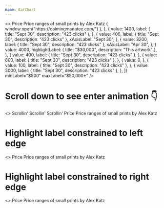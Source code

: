```yaml
---
name: BarChart
---
```


<Playground showEditor={true}>
  <>
    <Flex flexDirection="column">
      <Serif size="3" weight="medium">
        Price
      </Serif>
      <Sans size="3">Price ranges of small prints by Alex Katz</Sans>
    </Flex>
    <Flex>
      <BarChart
        bars={[
          {
            value: 2000,
            label: { title: "Sept 30", description: "423 clicks" },
            onClick: () => {
              window.open("https://calmingmanatee.com/")
            },
          },
          {
            value: 1400,
            label: { title: "Sept 30", description: "423 clicks" },
          },
          {
            value: 400,
            label: { title: "Sept 30", description: "423 clicks" },
            xAxisLabel: "Sept 30",
          },
          {
            value: 3200,
            label: { title: "Sept 30", description: "423 clicks" },
            xAxisLabel: "Apr 30",
          },
          {
            value: 4000,
            highlightLabel: { title: "$30,000", description: "This artwork" },
          },
          {
            value: 400,
            label: { title: "Sept 30", description: "423 clicks" },
          },
          {
            value: 800,
            label: { title: "Sept 30", description: "423 clicks" },
          },
          {
            value: 0,
          },
          {
            value: 100,
            label: { title: "Sept 30", description: "423 clicks" },
          },
          {
            value: 3000,
            label: { title: "Sept 30", description: "423 clicks" },
          },
        ]}
        minLabel="$500"
        maxLabel="$50,000+"
      />
    </Flex>
  </>
</Playground>

# Scroll down to see enter animation 👇

<Playground showEditor={true}>
  <>
    <Flex flexDirection="column" pt="700px">
      <Sans pb={6} size="3" weight="medium">
        Scrollin'
      </Sans>
      <Sans pb={6} size="3" weight="medium">
        Scrollin'
      </Sans>
      <Sans pb={6} size="3" weight="medium">
        Scrollin'
      </Sans>
      <Serif size="3" weight="medium">
        Price
      </Serif>
      <Sans size="3">Price ranges of small prints by Alex Katz</Sans>
    </Flex>
    <Flex>
      <BarChart
        bars={[
          {
            value: 2000,
            label: { title: "Sept 30", description: "423 clicks" },
          },
          {
            value: 1400,
            label: { title: "Sept 30", description: "423 clicks" },
          },
          {
            value: 400,
            label: { title: "Sept 30", description: "423 clicks" },
          },
          {
            value: 3200,
            label: { title: "Sept 30", description: "423 clicks" },
          },
          {
            value: 4000,
            highlightLabel: { title: "$30,000", description: "This artwork" },
          },
          {
            value: 400,
            label: { title: "Sept 30", description: "423 clicks" },
          },
          {
            value: 800,
            label: { title: "Sept 30", description: "423 clicks" },
          },
          {
            value: 0,
          },
          {
            value: 100,
            label: { title: "Sept 30", description: "423 clicks" },
          },
          {
            value: 3000,
            label: { title: "Sept 30", description: "423 clicks" },
          },
        ]}
        minLabel="$500"
        maxLabel="$50,000+"
      />
    </Flex>
  </>
</Playground>

# Highlight label constrained to left edge

<Playground showEditor={true}>
  <>
    <Flex flexDirection="column">
      <Serif size="3" weight="medium">
        Price
      </Serif>
      <Sans size="3">Price ranges of small prints by Alex Katz</Sans>
    </Flex>
    <Flex>
      <BarChart
        bars={[
          {
            value: 2000,
            highlightLabel: {
              title: "$30,000–$80,000",
              description: "This artwork",
            },
          },
          {
            value: 1400,
            label: { title: "Sept 30", description: "423 clicks" },
          },
          {
            value: 400,
            label: { title: "Sept 30", description: "423 clicks" },
          },
          {
            value: 3200,
            label: { title: "Sept 30", description: "423 clicks" },
          },
          {
            value: 4000,
            label: { title: "Sept 30", description: "423 clicks" },
          },
          {
            value: 400,
            label: { title: "Sept 30", description: "423 clicks" },
          },
          {
            value: 800,
            label: { title: "Sept 30", description: "423 clicks" },
          },
          {
            value: 0,
          },
          {
            value: 100,
            label: { title: "Sept 30", description: "423 clicks" },
          },
          {
            value: 3000,
            label: { title: "Sept 30", description: "423 clicks" },
          },
        ]}
        minLabel="$500"
        maxLabel="$50,000+"
      />
    </Flex>
  </>
</Playground>

# Highlight label constrained to right edge

<Playground showEditor={true}>
  <>
    <Flex flexDirection="column">
      <Serif size="3" weight="medium">
        Price
      </Serif>
      <Sans size="3">Price ranges of small prints by Alex Katz</Sans>
    </Flex>
    <Flex>
      <BarChart
        bars={[
          {
            value: 2000,
            label: { title: "Sept 30", description: "423 clicks" },
          },
          {
            value: 1400,
            label: { title: "Sept 30", description: "423 clicks" },
          },
          {
            value: 400,
            label: { title: "Sept 30", description: "423 clicks" },
          },
          {
            value: 3200,
            label: { title: "Sept 30", description: "423 clicks" },
          },
          {
            value: 4000,
            label: { title: "Sept 30", description: "423 clicks" },
          },
          {
            value: 400,
            label: { title: "Sept 30", description: "423 clicks" },
          },
          {
            value: 800,
            label: { title: "Sept 30", description: "423 clicks" },
          },
          {
            value: 0,
          },
          {
            value: 100,
            label: { title: "Sept 30", description: "423 clicks" },
          },
          {
            value: 3000,
            highlightLabel: {
              title: "$30,000–$80,000",
              description: "This artwork",
            },
          },
        ]}
        minLabel="$500"
        maxLabel="$50,000+"
      />
    </Flex>
  </>
</Playground>
